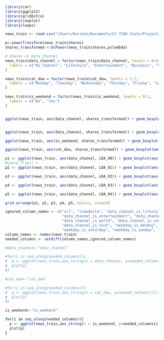 ```r
library(car)
library(ggplot2)
library(gridExtra)
library(cowplot)
library(leaps)

news_train <- read.csv("/Users/Darshan/Documents/CS 7280 Stats/Project/Data/Cleaned_Cor_Train.csv", header = TRUE)

p<-powerTransform(news_train$shares)
shares_transformed <-bcPower(news_train$shares,p$lambda)

# Shares vs Data Channel
news_train$data_channel = factor(news_train$data_channel, levels = 0:6,
  labels = c("No Channel", "Lifestyle", "Entertainment", "Business", "Social Media", "Tech", "World")
)

news_train$cat_dow = factor(news_train$cat_dow, levels = 1:7,
  labels = c("Monday", "Tuesday", "Wednesday", "Thurday", "Friday", "Saturday", "Sunday")
)

news_train$is_weekend = factor(news_train$is_weekend, levels = 0:1,
  labels = c("No", "Yes")
)


ggplot(news_train, aes(data_channel, shares_transformed)) + geom_boxplot(aes(fill = data_channel)) +  ylab("Shares") + xlab("Data Channels")


ggplot(news_train, aes(data_channel, shares_transformed)) + geom_boxplot(aes(fill = data_channel)) +  coord_flip() +ylab("Shares") + xlab("Data Channels")

ggplot(news_train, aes(is_weekend, shares_transformed)) + geom_boxplot(aes(fill = is_weekend)) +  coord_flip() +ylab("Shares") + xlab("Is Weekend?")

ggplot(news_train, aes(cat_dow, shares_transformed)) + geom_boxplot(aes(fill = cat_dow))  +ylab("Shares") + xlab("Day of week")

p1 <- ggplot(news_train, aes(data_channel, LDA_00)) + geom_boxplot(aes(fill = data_channel)) +  ylab("LDA_00") + xlab("Data Channels") + theme(legend.position="none")
#coord_flip() +
p2 <- ggplot(news_train, aes(data_channel, LDA_01)) + geom_boxplot(aes(fill = data_channel)) + ylab("LDA_01") + xlab("Data Channels") + theme(legend.position="none")

p3 <- ggplot(news_train, aes(data_channel, LDA_02)) + geom_boxplot(aes(fill = data_channel))  + ylab("LDA_02") + xlab("Data Channels") + theme(legend.position="none")

p4 <- ggplot(news_train, aes(data_channel, LDA_03)) + geom_boxplot(aes(fill = data_channel)) + ylab("LDA_03") + xlab("Data Channels") + theme(legend.position="none")

p5 <- ggplot(news_train, aes(data_channel, LDA_04)) + geom_boxplot(aes(fill = data_channel)) + ylab("LDA_04") + xlab("Data Channels") + theme(legend.position="none")

grid.arrange(p1, p2, p3, p4, p5, ncol=1, nrow=5)

```


```r
ignored_column_names <- c("url", "timedelta", "data_channel_is_lifestyle",
                          "data_channel_is_entertainment", "data_channel_is_bus",
                          "data_channel_is_world", "data_channel_is_socmed",
                          "data_channel_is_tech", "weekday_is_monday", "weekday_is_tuesday", "weekday_is_wednesday", "weekday_is_thursday", "weekday_is_friday",
                          "weekday_is_saturday", "weekday_is_sunday", "is_weekend", "shares", "data_channel", "cat_dow")
column_names <- names(news_train)
needed_columns <- setdiff(column_names,ignored_column_names)

#data_channel<-"data_channel"

#for(i in seq_along(needed_columns)){
#  p <- ggplot(news_train,aes_string(x = data_channel, y=needed_columns[i])) + #geom_boxplot(aes(fill = data_channel))  + coord_flip() + xlab("Data Channels") + #theme(legend.position="none")
#  plot(p)
#}

#cat_dow<-"cat_dow"

#for(i in seq_along(needed_columns)){
#  p <- ggplot(news_train,aes_string(x = cat_dow, y=needed_columns[i])) + #geom_boxplot(aes(fill = cat_dow))  + coord_flip() + xlab("Day of week") + #theme(legend.position="none")
#  plot(p)
#}

is_weekend<-"is_weekend"

for(i in seq_along(needed_columns)){
  p <- ggplot(news_train,aes_string(x = is_weekend, y=needed_columns[i])) + geom_boxplot(aes(fill = is_weekend))  + coord_flip() + xlab("Is weekend") + theme(legend.position="none")
  plot(p)
}

```